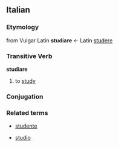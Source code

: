 ==Italian==
===Etymology===
from Vulgar Latin '''studiare''' &larr; Latin [[studere]]
===Transitive Verb===
'''studiare'''
# to [[study]]
===Conjugation===
{{it-conj-iare|studi|avere}}
===Related terms===
*[[studente]]

*[[studio]]